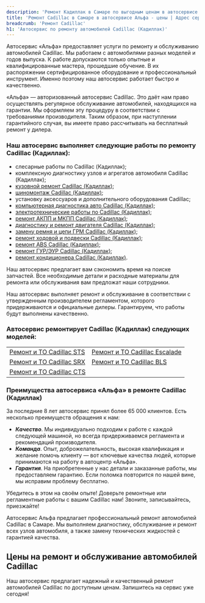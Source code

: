 ```yaml
---
description: 'Ремонт Кадиллак в Самаре по выгодным ценам в автосервисе «Альфа». Приглашаем всех владельцев Cadillac на техническое обслуживание!'
title: 'Ремонт Cadillac в Самаре в автосервисе Альфа - цены | Адрес сервиса Кадиллак'
breadcrumb: 'Ремонт Cadillac'
h1: 'Автосервис по ремонту автомобилей Cadillac (Кадиллак)'
---
```


<p>
	 Автосервис «Альфа» предоставляет услуги по ремонту и обслуживанию автомобилей Cadillac. Мы работаем с автомобилями разных моделей и годов выпуска. К работе допускаются только опытные и квалифицированные мастера, прошедшие обучение. В их распоряжении сертифицированное оборудование и профессиональный инструмент. Именно поэтому наш автосервис работает быстро и качественно.
</p>
<p>
	 «Альфа» — авторизованный автосервис Cadillac. Это даёт нам право осуществлять регулярное обслуживание автомобилей, находящихся на гарантии. Мы оформляем эту процедуру в соответствии с требованиями производителя. Таким образом, при наступлении гарантийного случая, вы имеете право рассчитывать на бесплатный ремонт у дилера.
</p>
<h3>Наш автосервис выполняет следующие работы по ремонту Cadillac (Кадиллак):</h3>
<ul>
		<li>слесарные работы по Cadillac (Кадиллак);</li>
		<li>комплексную диагностику узлов и агрегатов автомобиля Cadillac (Кадиллак);</li>
		<li><a href="/remont/cadillac/kuzovnoj-remont-i-pokraska-avtomobilya/">кузовной ремонт Cadillac (Кадиллак)</a>;</li>
		<li><a href="/remont/cadillac/shinomontazh/">шиномонтаж Cadillac (Кадиллак)</a>;</li>
		<li>установку аксессуаров и дополнительного оборудования Cadillac;</li>
		<li><a href="/remont/cadillac/kompyuternaya-diagnostika/">компьютерная диагностика авто Cadillac (Кадиллак)</a>;</li>
		<li><a href="/remont/cadillac/diagnostika-i-ustranenie-problem-v-rabote-ehlektricheskoj-sistemy/">электротехнические работы по Cadillac (Кадиллак)</a>;</li>
		<li><a href="/remont/cadillac/remont-akpp-i-mkpp/">ремонт АКПП и МКПП Cadillac (Кадиллак)</a>;</li>
		<li><a href="/remont/cadillac/diagnostika-i-remont-dvigatelya/">диагностику и ремонт двигателя Cadillac (Кадиллак)</a>;</li>
		<li><a href="/remont/cadillac/zamena-remnya-i-cepi-grm/">замену ремня и цепи ГРМ Cadillac (Кадиллак)</a>;</li>
		<li><a href="/remont/cadillac/zamena-i-remont-hodovoj-chasti-i-podveski/">ремонт ходовой и подвески Cadillac (Кадиллак)</a>;</li>
		<li><a href="/remont/cadillac/diagnostika-i-remont-abs/">ремонт ABS Cadillac (Кадиллак)</a>;</li>
		<li><a href="/remont/cadillac/diagnostika-i-ustranenie-neispravnostej-v-rabote-gur-i-ehur/">ремонт ГУР/ЭУР Cadillac (Кадиллак)</a>;</li>
		<li><a href="/remont/cadillac/diagnostika-i-remont-avtomobilnyh-kondicionerov/">ремонт кондиционера Cadillac (Кадиллак)</a>.</li>
	</ul>
<p>
	 Наш автосервис предлагает вам сэкономить время на поиске запчастей. Все необходимые детали и расходные материалы для ремонта или обслуживания вам предложат наши сотрудники.
</p>
<p>
	 Наш автосервис выполняет ремонт и обслуживание в соответствии с утвержденным производителем регламентом, которого придерживаются и официальные дилеры. Гарантируем, что работы будут выполнены качественно.
</p>
<h3>Автосервис ремонтирует Cadillac (Кадиллак) следующих моделей:</h3>
<table>
  <tbody>
    <tr>
      <td>
        <a href="https://www.alpha-center.ru/remont/to/st/">Ремонт и ТО Cadillac STS</a><br/>
      </td>
      <td>
        <a href="https://www.alpha-center.ru/remont/to/to_escalad/">Ремонт и ТО Cadillac Escalade</a><br/>
      </td>
    </tr>
    <tr>
      <td>
        <a href="https://www.alpha-center.ru/remont/to/to_srx/">Ремонт и ТО Cadillac SRX</a><br/>
      </td>
      <td>
        <a href="https://www.alpha-center.ru/remont/to/bls/">Ремонт и ТО Cadillac BLS</a><br/>
      </td>
    </tr>
    <tr>
      <td>
        <a href="https://www.alpha-center.ru/remont/to/cts/">Ремонт и ТО Cadillac CTS</a>
      </td>
    </tr>
  </tbody>
</table>
<h3>Преимущества автосервиса «Альфа» в ремонте Cadillac (Кадиллак)</h3>
<p>
	 За последние 8 лет автосервис принял более 65 000 клиентов. Есть несколько преимуществ обращения к нам:
</p>
<ul class="list">
	<li><em><strong>Качество</strong></em>. Мы индивидуально подходим к работе с каждой следующей машиной, но всегда придерживаемся регламента и рекомендаций производителя.</li>
	<li><em><strong>Команда</strong></em>. Опыт, доброжелательность, высокая квалификация и желание помочь клиенту — вот ключевые качества людей, которые принимаются на работу в автоцентр «Альфа».</li>
	<li><em><strong>Гарантия</strong></em>. На приобретенные у нас детали и заказанные работы, мы предоставляем гарантию. Если поломка повторится по нашей вине, мы исправим проблему бесплатно.</li>
</ul>
<p>
	Убедитесь в этом на своём опыте! Доверьте ремонтные или регламентные работы с вашим Cadillac нам! Звоните, записывайтесь, приезжайте!
</p>

Автосервис Альфа предлагает профессиональный ремонт автомобилей Cadillac в Самаре. Мы выполняем диагностику, обслуживание и ремонт всех узлов автомобиля, а также замену технических жидкостей с гарантией качества.

<h2 class="mt-12 lg:mt-20">Цены на ремонт и обслуживание автомобилей Cadillac</h2>

<Table data={priceData} />

<div class="mt-12 lg:mt-20"><RepairServices /></div>

Наш автосервис предлагает надежный и качественный ремонт автомобилей Cadillac по доступным ценам. Запишитесь на сервис уже сегодня!
